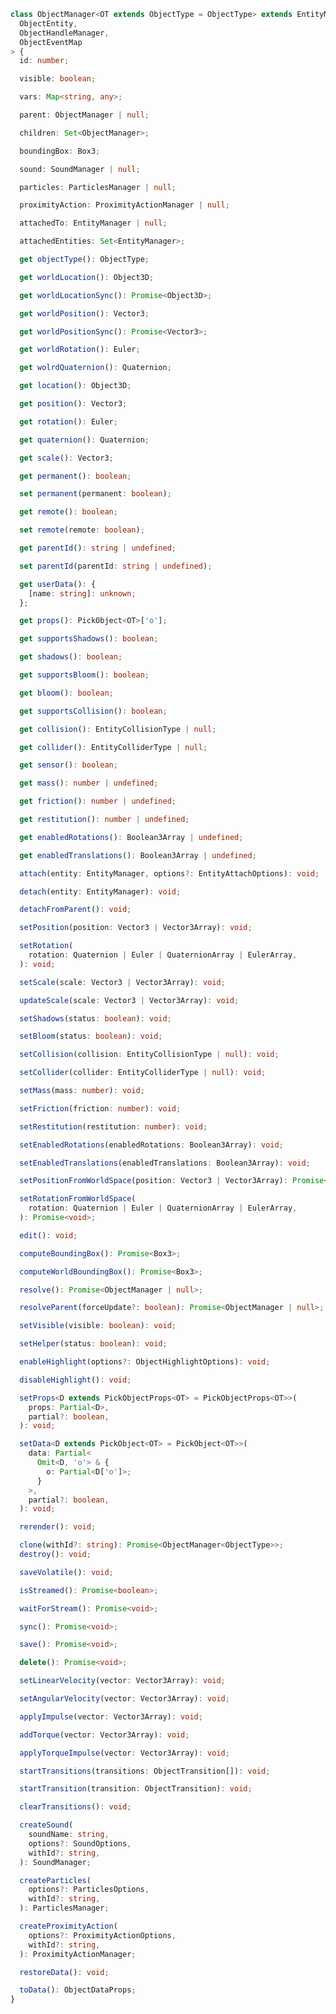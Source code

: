 ```ts
class ObjectManager<OT extends ObjectType = ObjectType> extends EntityManager<
  ObjectEntity,
  ObjectHandleManager,
  ObjectEventMap
> {
  id: number;

  visible: boolean;

  vars: Map<string, any>;

  parent: ObjectManager | null;

  children: Set<ObjectManager>;

  boundingBox: Box3;

  sound: SoundManager | null;

  particles: ParticlesManager | null;

  proximityAction: ProximityActionManager | null;

  attachedTo: EntityManager | null;

  attachedEntities: Set<EntityManager>;

  get objectType(): ObjectType;

  get worldLocation(): Object3D;

  get worldLocationSync(): Promise<Object3D>;

  get worldPosition(): Vector3;

  get worldPositionSync(): Promise<Vector3>;

  get worldRotation(): Euler;

  get wolrdQuaternion(): Quaternion;

  get location(): Object3D;

  get position(): Vector3;

  get rotation(): Euler;

  get quaternion(): Quaternion;

  get scale(): Vector3;

  get permanent(): boolean;

  set permanent(permanent: boolean);

  get remote(): boolean;

  set remote(remote: boolean);

  get parentId(): string | undefined;

  set parentId(parentId: string | undefined);

  get userData(): {
    [name: string]: unknown;
  };

  get props(): PickObject<OT>['o'];

  get supportsShadows(): boolean;

  get shadows(): boolean;

  get supportsBloom(): boolean;

  get bloom(): boolean;

  get supportsCollision(): boolean;

  get collision(): EntityCollisionType | null;

  get collider(): EntityColliderType | null;

  get sensor(): boolean;

  get mass(): number | undefined;

  get friction(): number | undefined;

  get restitution(): number | undefined;

  get enabledRotations(): Boolean3Array | undefined;

  get enabledTranslations(): Boolean3Array | undefined;

  attach(entity: EntityManager, options?: EntityAttachOptions): void;

  detach(entity: EntityManager): void;

  detachFromParent(): void;

  setPosition(position: Vector3 | Vector3Array): void;

  setRotation(
    rotation: Quaternion | Euler | QuaternionArray | EulerArray,
  ): void;

  setScale(scale: Vector3 | Vector3Array): void;

  updateScale(scale: Vector3 | Vector3Array): void;

  setShadows(status: boolean): void;

  setBloom(status: boolean): void;

  setCollision(collision: EntityCollisionType | null): void;

  setCollider(collider: EntityColliderType | null): void;

  setMass(mass: number): void;

  setFriction(friction: number): void;

  setRestitution(restitution: number): void;

  setEnabledRotations(enabledRotations: Boolean3Array): void;

  setEnabledTranslations(enabledTranslations: Boolean3Array): void;

  setPositionFromWorldSpace(position: Vector3 | Vector3Array): Promise<void>;

  setRotationFromWorldSpace(
    rotation: Quaternion | Euler | QuaternionArray | EulerArray,
  ): Promise<void>;

  edit(): void;

  computeBoundingBox(): Promise<Box3>;

  computeWorldBoundingBox(): Promise<Box3>;

  resolve(): Promise<ObjectManager | null>;

  resolveParent(forceUpdate?: boolean): Promise<ObjectManager | null>;

  setVisible(visible: boolean): void;

  setHelper(status: boolean): void;

  enableHighlight(options?: ObjectHighlightOptions): void;

  disableHighlight(): void;

  setProps<D extends PickObjectProps<OT> = PickObjectProps<OT>>(
    props: Partial<D>,
    partial?: boolean,
  ): void;

  setData<D extends PickObject<OT> = PickObject<OT>>(
    data: Partial<
      Omit<D, 'o'> & {
        o: Partial<D['o']>;
      }
    >,
    partial?: boolean,
  ): void;

  rerender(): void;

  clone(withId?: string): Promise<ObjectManager<ObjectType>>;
  destroy(): void;

  saveVolatile(): void;

  isStreamed(): Promise<boolean>;

  waitForStream(): Promise<void>;

  sync(): Promise<void>;

  save(): Promise<void>;

  delete(): Promise<void>;

  setLinearVelocity(vector: Vector3Array): void;

  setAngularVelocity(vector: Vector3Array): void;

  applyImpulse(vector: Vector3Array): void;

  addTorque(vector: Vector3Array): void;

  applyTorqueImpulse(vector: Vector3Array): void;

  startTransitions(transitions: ObjectTransition[]): void;

  startTransition(transition: ObjectTransition): void;

  clearTransitions(): void;

  createSound(
    soundName: string,
    options?: SoundOptions,
    withId?: string,
  ): SoundManager;

  createParticles(
    options?: ParticlesOptions,
    withId?: string,
  ): ParticlesManager;

  createProximityAction(
    options?: ProximityActionOptions,
    withId?: string,
  ): ProximityActionManager;

  restoreData(): void;

  toData(): ObjectDataProps;
}
```
